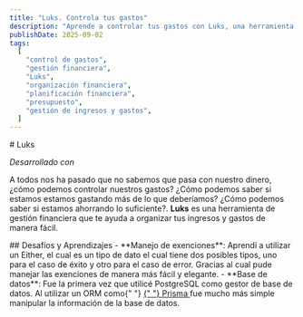 ```yaml
---
title: "Luks. Controla tus gastos"
description: "Aprende a controlar tus gastos con Luks, una herramienta de gestión financiera que te ayuda a organizar tus ingresos y gastos de manera efectiva."
publishDate: 2025-09-02
tags:
  [
    "control de gastos",
    "gestión financiera",
    "Luks",
    "organización financiera",
    "planificación financiera",
    "presupuesto",
    "gestión de ingresos y gastos",
  ]
---
```



<Container>
# Luks

<div className="flex space-x-2 mb-4">
  <GithubLink href="https://github.com/desteban/Luks" />
</div>

_Desarrollado con_

<div class="flex gap-2 mb-5 flex-wrap">
  <CihipNext />
  <ChipTailwind />
  <ChipPrisma />
  <ChipPostgres />
  <ChipTypeScript />
  <ChipHtml />
</div>

A todos nos ha pasado que no sabemos que pasa con nuestro dinero, ¿cómo podemos controlar nuestros gastos? ¿Cómo podemos saber si estamos
estamos gastando más de lo que deberíamos? ¿Cómo podemos saber si estamos ahorrando lo suficiente?. **Luks** es una herramienta de gestión
financiera que te ayuda a organizar tus ingresos y gastos de manera fácil.

<ImgLandScape
  src="/ImgProyectosPersonales/Luks/Luks.avif"
  alt="Página principal de Luks"
  transitionName="project-luks"
/>

<div className="space">
  ## Desafíos y Aprendizajes - **Manejo de exenciones**: Aprendí a utilizar un
  Either, el cual es un tipo de dato el cual tiene dos posibles tipos, uno para
  el caso de éxito y otro para el caso de error. Gracias al cual pude manejar
  las exenciones de manera más fácil y elegante. - **Base de datos**: Fue la
  primera vez que utilicé PostgreSQL como gestor de base de datos. Al utilizar
  un ORM como{" "}
  <a href="https://www.prisma.io" target="_blank">
    {" "}
    Prisma
  </a>
  fue mucho más simple manipular la información de la base de datos.
</div>

</Container>
